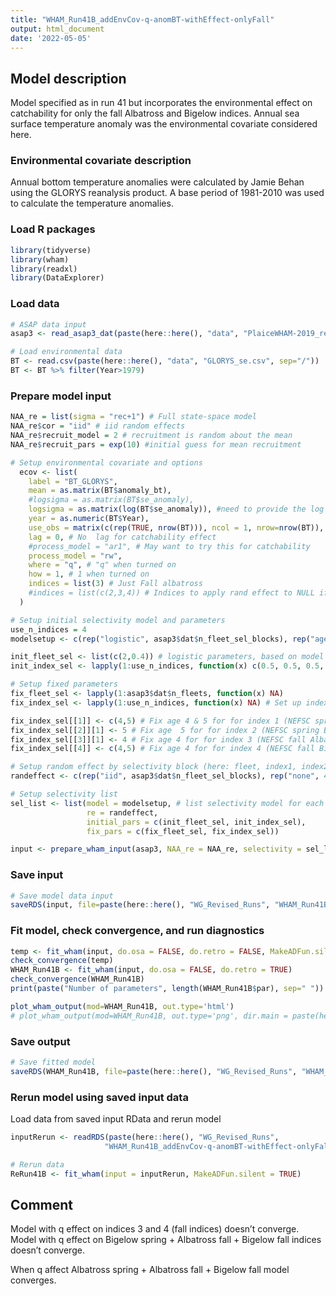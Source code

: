 ```yaml
---
title: "WHAM_Run41B_addEnvCov-q-anomBT-withEffect-onlyFall"
output: html_document
date: '2022-05-05'
---
```


## Model description
Model specified as in run 41 but incorporates the environmental effect on catchability for only the fall Albatross and Bigelow indices. Annual sea surface temperature anomaly was the environmental covariate considered here.


### Environmental covariate description
Annual bottom temperature anomalies were calculated by Jamie Behan using the GLORYS reanalysis product. A base period of 1981-2010 was used to calculate the temperature anomalies. 


### Load R packages
```r
library(tidyverse)
library(wham)
library(readxl)
library(DataExplorer)
```

### Load data
```r
# ASAP data input
asap3 <- read_asap3_dat(paste(here::here(), "data", "PlaiceWHAM-2019_revised_NEFSC-LW-WAA_splitNEFSC-BigUnit.DAT", sep="/"))

# Load environmental data 
BT <- read.csv(paste(here::here(), "data", "GLORYS_se.csv", sep="/"))
BT <- BT %>% filter(Year>1979)
```

### Prepare model input
```r
NAA_re = list(sigma = "rec+1") # Full state-space model
NAA_re$cor = "iid" # iid random effects
NAA_re$recruit_model = 2 # recruitment is random about the mean
NAA_re$recruit_pars = exp(10) #initial guess for mean recruitment

# Setup environmental covariate and options
  ecov <- list(
    label = "BT_GLORYS",
    mean = as.matrix(BT$anomaly_bt),
    #logsigma = as.matrix(BT$se_anomaly),
    logsigma = as.matrix(log(BT$se_anomaly)), #need to provide the log of the standard errors.
    year = as.numeric(BT$Year),
    use_obs = matrix(c(rep(TRUE, nrow(BT))), ncol = 1, nrow=nrow(BT)), # use all obs except the first 2 (no data 1979 and 1980, not full year of data in 1981) 
    lag = 0, # No  lag for catchability effect
    #process_model = "ar1", # May want to try this for catchability
    process_model = "rw",
    where = "q", # "q" when turned on
    how = 1, # 1 when turned on
    indices = list(3) # Just Fall albatross
    #indices = list(c(2,3,4)) # Indices to apply rand effect to NULL if not applying to an index (may want to exclude for Bigelow?)
  )

# Setup initial selectivity model and parameters
use_n_indices = 4
modelsetup <- c(rep("logistic", asap3$dat$n_fleet_sel_blocks), rep("age-specific", use_n_indices))

init_fleet_sel <- list(c(2,0.4)) # logistic parameters, based on model type
init_index_sel <- lapply(1:use_n_indices, function(x) c(0.5, 0.5, 0.5, 1, 1, 0.5, 0.5, 0.5, 0.5, 0.5, 0.5))

# Setup fixed parameters
fix_fleet_sel <- lapply(1:asap3$dat$n_fleets, function(x) NA) 
fix_index_sel <- lapply(1:use_n_indices, function(x) NA) # Set up index object

fix_index_sel[[1]] <- c(4,5) # Fix age 4 & 5 for for index 1 (NEFSC spring Albatross)
fix_index_sel[[2]][1] <- 5 # Fix age  5 for for index 2 (NEFSC spring Bigelow)
fix_index_sel[[3]][1] <- 4 # Fix age 4 for for index 3 (NEFSC fall Albatross)
fix_index_sel[[4]] <- c(4,5) # Fix age 4 for for index 4 (NEFSC fall Bigelow)

# Setup random effect by selectivity block (here: fleet, index1, index2, index3, index4)
randeffect <- c(rep("iid", asap3$dat$n_fleet_sel_blocks), rep("none", 4)) # Don't include selectivity random effects for any surveys 

# Setup selectivity list
sel_list <- list(model = modelsetup, # list selectivity model for each fleet and index
                 re = randeffect,
                 initial_pars = c(init_fleet_sel, init_index_sel),
                 fix_pars = c(fix_fleet_sel, fix_index_sel))

input <- prepare_wham_input(asap3, NAA_re = NAA_re, selectivity = sel_list, ecov=ecov, model_name = "WHAM_Run41B") 
```

### Save input
```r
# Save model data input
saveRDS(input, file=paste(here::here(), "WG_Revised_Runs", "WHAM_Run41B_addEnvCov-q-anomBT-withEffect-onlyFall", "WHAM_Run41B_input.rds", sep="/"))
```

### Fit model, check convergence, and run diagnostics
```r
temp <- fit_wham(input, do.osa = FALSE, do.retro = FALSE, MakeADFun.silent = TRUE) 
check_convergence(temp)
WHAM_Run41B <- fit_wham(input, do.osa = FALSE, do.retro = TRUE) 
check_convergence(WHAM_Run41B)
print(paste("Number of parameters", length(WHAM_Run41B$par), sep=" "))

plot_wham_output(mod=WHAM_Run41B, out.type='html')
# plot_wham_output(mod=WHAM_Run41B, out.type='png', dir.main = paste(here::here(), "WHAM_Run41B", sep="/"))
```

### Save output
```r
# Save fitted model
saveRDS(WHAM_Run41B, file=paste(here::here(), "WG_Revised_Runs", "WHAM_Run41B_addEnvCov-q-anomBT-withEffect-onlyFall", "WHAM_Run41B_model.rds", sep="/"))
```

### Rerun model using saved input data
Load data from saved input RData and rerun model
```r
inputRerun <- readRDS(paste(here::here(), "WG_Revised_Runs",
                     "WHAM_Run41B_addEnvCov-q-anomBT-withEffect-onlyFall/WHAM_Run41B_input.rds", sep="/"))

# Rerun data
ReRun41B <- fit_wham(input = inputRerun, MakeADFun.silent = TRUE)
```

## Comment
Model with q effect on indices 3 and 4 (fall indices) doesn't converge.
Model with q effect on Bigelow spring + Albatross fall + Bigelow fall indices doesn't converge.

When q affect Albatross spring + Albatross fall + Bigelow fall model converges.
